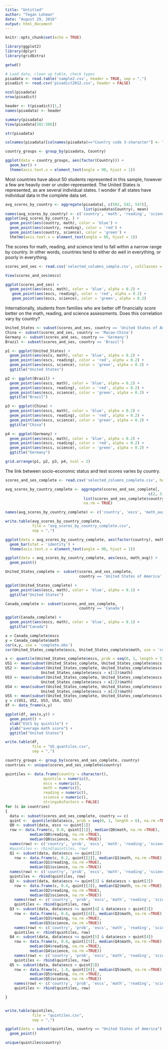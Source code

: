 ```yaml
---
title: "Untitled"
author: "Tegan Lohman"
date: "August 29, 2016"
output: html_document
---
```


```r
knitr::opts_chunk$set(echo = TRUE)

library(ggplot2)
library(dplyr)
library(gridExtra)

getwd()

```



```r

# Load data, clean up table, check types
pisadata <- read.table('sample2.csv', header = TRUE, sep = ",")
pisadict <- read.csv('pisadict2012.csv', header = FALSE)

ncol(pisadata)
nrow(pisadict)

header <- t(pisadict)[1,]
names(pisadata) <- header

summary(pisadata)
View(pisadata[502:506])

str(pisadata)
```

```r

colnames(pisadata)[colnames(pisadata)=="Country code 3-character"] <- "Country"

country_groups <- group_by(pisadata, Country)

ggplot(data = country_groups, aes(factor(Country))) +
  geom_bar() +
  theme(axis.text.x = element_text(angle = 90, hjust = 1))

```
Most countries have about 50 students represented in this sample, however a few are heavily over or under-represented. The United States is represented, as are several individual states. I wonder if all states have individual data in the complete data set.
```r
avg_scores_by_country <- aggregate(pisadata[, c(502, 542, 547)],
                                   list(pisadata$Country), mean)
names(avg_scores_by_country) <- c('country', 'math', 'reading', 'science')
ggplot(avg_scores_by_country, ) +
  geom_point(aes(country, math), color = 'blue') +
  geom_point(aes(country, reading), color = 'red') +
  geom_point(aes(country, science), color = 'green') +
  the?me(axis.text.x = element_text(angle = 90, hjust = 1))
```
The scores for math, reading, and science tend to fall within a narrow range by country. In other words, countries tend to either do well in everything, or poorly in everything.
```r
scores_and_ses <- read.csv('selected_columns_sample.csv', colClasses = c('factor', 'numeric', 'numeric', 'numeric', 'numeric'))

View(scores_and_ses$escs)

ggplot(scores_and_ses) +
  geom_point(aes(escs, math), color = 'blue', alpha = 0.2) +
   geom_point(aes(escs, reading), color = 'red', alpha = 0.2) +
   geom_point(aes(escs, science), color = 'green', alpha = 0.2) 

```
Internationally, students from families who are better off financially score better on the math, reading, and science assessments. Does this correlation vary by country?
```r
United_States <- subset(scores_and_ses, country == 'United States of America')
China <- subset(scores_and_ses, country == 'Macao-China')
Germany <- subset(scores_and_ses, country == 'Germany')
Brazil <- subset(scores_and_ses, country == 'Brazil')

p1 <- ggplot(United_States) +
  geom_point(aes(escs, math), color = 'blue', alpha = 0.2) +
  geom_point(aes(escs, reading), color = 'red', alpha = 0.2) +
  geom_point(aes(escs, science), color = 'green', alpha = 0.2) +
  ggtitle("United States")

p2 <- ggplot(Brazil) +
  geom_point(aes(escs, math), color = 'blue', alpha = 0.2) +
  geom_point(aes(escs, reading), color = 'red', alpha = 0.2) +
  geom_point(aes(escs, science), color = 'green', alpha = 0.2) +
  ggtitle("Brazil")

p3 <- ggplot(China) +
  geom_point(aes(escs, math), color = 'blue', alpha = 0.2) +
  geom_point(aes(escs, reading), color = 'red', alpha = 0.2) +
  geom_point(aes(escs, science), color = 'green', alpha = 0.2) +
  ggtitle("China")

p4 <- ggplot(Germany) +
  geom_point(aes(escs, math), color = 'blue', alpha = 0.2) +
  geom_point(aes(escs, reading), color = 'red', alpha = 0.2) +
  geom_point(aes(escs, science), color = 'green', alpha = 0.2) +
  ggtitle("Germany")

grid.arrange(p1, p2, p3, p4, ncol = 2)

```
The link between socio-economic status and test scores varies by country.

```r

scores_and_ses_complete <- read.csv('selected_columns_complete.csv', header = TRUE, colClasses = c('factor', 'numeric', 'numeric', 'numeric', 'numeric'))

avg_scores_by_country_complete <- aggregate(scores_and_ses_complete[, 
                                                                c(2, 3,4,5), ],
                                   list(scores_and_ses_complete$country), mean,
                                   na.rm = TRUE)

names(avg_scores_by_country_complete) <- c('country', 'escs', 'math_avg', 'reading_avg', 'science_avg')

write.table(avg_scores_by_country_complete, 
            file = "avg_scores_by_country_complete.csv",
            sep = ",")

```

```r


ggplot(data = avg_scores_by_country_complete, aes(factor(country), math_avg)) +
  geom_bar(stat = 'identity') +
  theme(axis.text.x = element_text(angle = 90, hjust = 1))

ggplot(data = avg_scores_by_country_complete, aes(escs, math_avg)) +
  geom_point()

```
```r
United_States_complete <- subset(scores_and_ses_complete, 
                                 country == 'United States of America')

ggplot(United_States_complete) +
  geom_point(aes(escs, math), color = 'blue', alpha = 0.1) +
  ggtitle("United States")

Canada_complete <- subset(scores_and_ses_complete, 
                                 country == 'Canada')

ggplot(Canada_complete) +
  geom_point(aes(escs, math), color = 'blue', alpha = 0.1) +
  ggtitle("Canada")

x = Canada_complete$escs
y = Canada_complete$math
cor(x,y, use = 'complete.obs')
cor(United_States_complete$escs, United_States_complete$math, use = 'complete.obs')

```

```r

x <- quantile(United_States_complete$escs, prob = seq(0, 1, length = 5), na.rm =TRUE)
US1 <- mean(subset(United_States_complete, United_States_complete$escs <= x[1])$math)
US2 <- mean(subset(United_States_complete, United_States_complete$escs <= x[2] &
                United_States_complete$escs > x[1])$math)
US3 <- mean(subset(United_States_complete, United_States_complete$escs <= x[3] &
                United_States_complete$escs > x[2])$math)
US4 <- mean(subset(United_States_complete, United_States_complete$escs <= x[4] &
                United_States_complete$escs > x[3])$math)
US5 <- mean(subset(United_States_complete, United_States_complete$escs > x[4])$math)
y = c(US1, US2, US3, US4, US5)
df <- data_frame(x,y)

ggplot(df, aes(x,y)) +
  geom_point() +
  xlab("ESCS by quintile") +
  ylab("average math score") +
  ggtitle("United States")

write.table(df, 
            file = "US_quantiles.csv",
            sep = ",")
```

```r
country_groups <- group_by(scores_and_ses_complete, country)
countries <- unique(scores_and_ses_complete$country)
```


```r



quintiles <- data.frame(country = character(),
                 quintile = numeric(),
                 escs = numeric(),
                 math = numeric(),
                 reading = numeric(),
                 science = numeric(),
                 stringsAsFactors = FALSE)
for (c in countries)
{
  data <- subset(scores_and_ses_complete, country == c)
  quint <-  quantile(data$escs, prob = seq(0, 1, length = 6), na.rm =TRUE)
  Q0 <- subset(data, escs <= quint[1])
  row <- data.frame(c, 0.0, quint[[1]], median(Q0$math, na.rm =TRUE), 
           median(Q0$reading, na.rm =TRUE),
           median(Q0$science, na.rm =TRUE))
  names(row) <- c('country', 'prob', 'escs', 'math', 'reading', 'science')
  #quintiles <- rbind(quintiles, row)
  Q1 <- subset(data, data$escs <= quint[2])
    row <- data.frame(c, 0.2, quint[[2]], median(Q1$math, na.rm =TRUE), 
           median(Q1$reading, na.rm =TRUE),
           median(Q1$science, na.rm =TRUE))
  names(row) <- c('country', 'prob', 'escs', 'math', 'reading', 'science')
  quintiles <- rbind(quintiles, row)
  Q2 <- subset(data, data$escs <= quint[3] & data$escs > quint[2])
    row <- data.frame(c, 0.4, quint[[3]], median(Q2$math, na.rm =TRUE), 
           median(Q2$reading, na.rm =TRUE),
           median(Q2$science, na.rm =TRUE))
    names(row) <- c('country', 'prob', 'escs', 'math', 'reading', 'science')
    quintiles <- rbind(quintiles, row)
  Q3 <- subset(data, data$escs <= quint[4] & data$escs > quint[3])
    row <- data.frame(c, 0.6, quint[[4]], median(Q3$math, na.rm =TRUE), 
           median(Q3$reading, na.rm =TRUE),
           median(Q3$science, na.rm =TRUE))
    names(row) <- c('country', 'prob', 'escs', 'math', 'reading', 'science')
    quintiles <- rbind(quintiles, row)
  Q4 <- subset(data, data$escs <= quint[5] & data$escs > quint[4])
    row <- data.frame(c, 0.8, quint[[5]], median(Q4$math, na.rm =TRUE), 
           median(Q4$reading, na.rm =TRUE),
           median(Q4$science, na.rm =TRUE))
    names(row) <- c('country', 'prob', 'escs', 'math', 'reading', 'science')
    quintiles <- rbind(quintiles, row)
  Q5 <- subset(data, data$escs > quint[5])
    row <- data.frame(c, 1.0, quint[[6]], median(Q5$math, na.rm =TRUE), 
           median(Q5$reading, na.rm =TRUE),
           median(Q5$science, na.rm =TRUE))
    names(row) <- c('country', 'prob', 'escs', 'math', 'reading', 'science')
    quintiles <- rbind(quintiles, row)

}



```

```r
write.table(quintiles, 
            file = "quintiles.csv",
            sep = ",")

```
```r

ggplot(data = subset(quintiles, country == "United States of America"), aes(escs, math)) +
  geom_point()

unique(quintiles$country)
```

